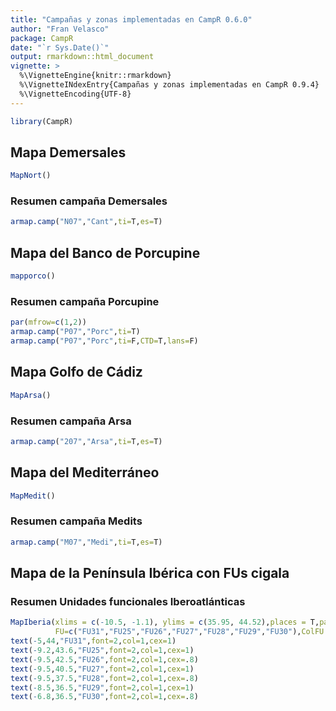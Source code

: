 ```yaml
---
title: "Campañas y zonas implementadas en CampR 0.6.0"
author: "Fran Velasco"
package: CampR
date: "`r Sys.Date()`"
output: rmarkdown::html_document
vignette: >
  %\VignetteEngine{knitr::rmarkdown}
  %\VignetteINdexEntry{Campañas y zonas implementadas en CampR 0.9.4} 
  %\VignetteEncoding{UTF-8}
---
```


```r
library(CampR)
```

 Mapa Demersales 
---------------


```r
MapNort()
```

### Resumen campaña Demersales

```r
armap.camp("N07","Cant",ti=T,es=T)
```

 Mapa del Banco de Porcupine
---------------


```r
mapporco()
```

### Resumen campaña Porcupine

```r
par(mfrow=c(1,2))
armap.camp("P07","Porc",ti=T)
armap.camp("P07","Porc",ti=F,CTD=T,lans=F)
```

 Mapa Golfo de Cádiz 
---------------

```r
MapArsa()
```

### Resumen campaña Arsa
```r
armap.camp("207","Arsa",ti=T,es=T)
```

 Mapa del Mediterráneo
---------------

```r
MapMedit()
```

### Resumen campaña Medits
```r
armap.camp("M07","Medi",ti=T,es=T)
```

 Mapa de la Península Ibérica con FUs cigala
---------------
### Resumen Unidades funcionales Iberoatlánticas 
```r
MapIberia(xlims = c(-10.5, -1.1), ylims = c(35.95, 44.52),places = T,pais=F,
          FU=c("FU31","FU25","FU26","FU27","FU28","FU29","FU30"),ColFU = "white")
text(-5,44,"FU31",font=2,col=1,cex=1)
text(-9.2,43.6,"FU25",font=2,col=1,cex=1)
text(-9.5,42.5,"FU26",font=2,col=1,cex=.8)
text(-9.5,40.5,"FU27",font=2,col=1,cex=1)
text(-9.5,37.5,"FU28",font=2,col=1,cex=.8)
text(-8.5,36.5,"FU29",font=2,col=1,cex=1)
text(-6.8,36.5,"FU30",font=2,col=1,cex=.8)
```
